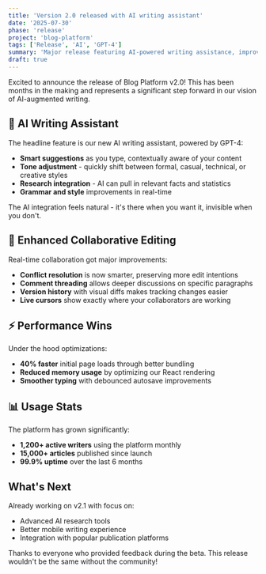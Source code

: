 ```yaml
---
title: 'Version 2.0 released with AI writing assistant'
date: '2025-07-30'
phase: 'release'
project: 'blog-platform'
tags: ['Release', 'AI', 'GPT-4']
summary: 'Major release featuring AI-powered writing assistance, improved collaborative editing, and performance optimizations.'
draft: true
---
```


Excited to announce the release of Blog Platform v2.0! This has been months in the making and represents a significant step forward in our vision of AI-augmented writing.

## 🤖 AI Writing Assistant

The headline feature is our new AI writing assistant, powered by GPT-4:

- **Smart suggestions** as you type, contextually aware of your content
- **Tone adjustment** - quickly shift between formal, casual, technical, or creative styles
- **Research integration** - AI can pull in relevant facts and statistics
- **Grammar and style** improvements in real-time

The AI integration feels natural - it's there when you want it, invisible when you don't.

## 📝 Enhanced Collaborative Editing

Real-time collaboration got major improvements:

- **Conflict resolution** is now smarter, preserving more edit intentions
- **Comment threading** allows deeper discussions on specific paragraphs
- **Version history** with visual diffs makes tracking changes easier
- **Live cursors** show exactly where your collaborators are working

## ⚡ Performance Wins

Under the hood optimizations:

- **40% faster** initial page loads through better bundling
- **Reduced memory usage** by optimizing our React rendering
- **Smoother typing** with debounced autosave improvements

## 📊 Usage Stats

The platform has grown significantly:

- **1,200+ active writers** using the platform monthly
- **15,000+ articles** published since launch
- **99.9% uptime** over the last 6 months

## What's Next

Already working on v2.1 with focus on:

- Advanced AI research tools
- Better mobile writing experience
- Integration with popular publication platforms

Thanks to everyone who provided feedback during the beta. This release wouldn't be the same without the community!
